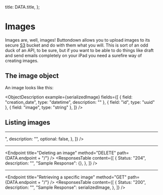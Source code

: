 
  title: DATA.title,
};



# Images

Images are, well, images! Buttondown allows you to upload images to its secure [S3](https://aws.amazon.com/s3/) bucket and do with them what you will. This is sort of an odd duck of an API, to be sure, but if you want to be able to do things like draft and send emails completely on your iPad you need a surefire way of creating images.

## The image object

An image looks like this:

<ObjectDescription
  example={serializedImage}
  fields={[
    { field: "creation_date", type: "datetime", description: "" },
    { field: "id", type: "uuid" },
    { field: "image", type: "string" },
  ]}
/>

## Listing images

<Endpoint title="Listing images" method="GET" path={DATA.endpoint} />
<ParametersTable
  content={[
    {
      parameter: "page",
      type: "string",
      description: "A page number within the paginated result set.",
      example: "",
      optional: true,
    },
  ]}
/>
<ResponsesTable
  content={[
    {
      Status: "200",
      description: "",
      "Sample Response": {
        count: 1,
        next: "foo",
        previous: null,
        results: [JSON.parse(serializedImage)],
      },
    },
  ]}
/>

---

<Endpoint title="Uploading a new image" method="POST" path={DATA.endpoint} />
<ParametersTable
  content={[
    {
      parameter: "image",
      type: "string <binary>",
      description: "",
      optional: false,
    },
  ]}
/>
<ResponsesTable
  content={[
    {
      Status: "201",
      description: "",
      "Sample Response": serializedImage,
    },
  ]}
/>

---

<Endpoint
  title="Deleting an image"
  method="DELETE"
  path={DATA.endpoint + "/<id>"}
/>
<ResponsesTable
  content={[
    {
      Status: "204",
      description: "",
      "Sample Response": {},
    },
  ]}
/>

---

<Endpoint
  title="Retrieving a specific image"
  method="GET"
  path={DATA.endpoint + "/<id>"}
/>
<ResponsesTable
  content={[
    {
      Status: "200",
      description: "",
      "Sample Response": serializedImage,
    },
  ]}
/>
